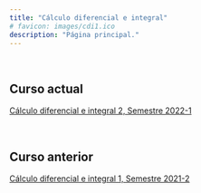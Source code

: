 ```yaml
---
title: "Cálculo diferencial e integral"
# favicon: images/cdi1.ico
description: "Página principal."
---
```


<br/>

## Curso actual

[Cálculo diferencial e integral 2, Semestre 2022-1](https://calculos.github.io/2022-1/)


<br/>

## Curso anterior

[Cálculo diferencial e integral 1, Semestre 2021-2](https://calculo1.github.io/2021-2/)